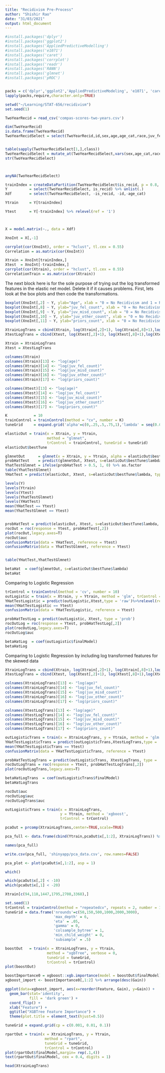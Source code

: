 ```yaml
---
title: "Recidivism Pre-Process"
author: "Shishir Rao"
date: "31/03/2021"
output: html_document
---
```

```r
#install.packages('dplyr')
#install.packages('ggplot2')
#install.packages('AppliedPredictiveModelling')
#install.packages('e1071')
#install.packages('caret')
#install.packages('corrplot')
#install.packages('readr')
#install.packages('RANN')
#install.packages('glmnet')
#install.packages('pROC')


packs = c('dplyr','ggplot2','AppliedPredictiveModeling', 'e1071', 'caret', 'corrplot','readr','RANN','glmnet','pROC')
lapply(packs,require,character.only=TRUE)

setwd("~/Learning/STAT-656/recidivism")
set.seed(1)

TwoYearRecid = read_csv('compas-scores-two-years.csv')
```

```r
dim(TwoYearRecid)
is.data.frame(TwoYearRecid)
TwoYearRecidSelect = select(TwoYearRecid,id,sex,age,age_cat,race,juv_fel_count,juv_misd_count,juv_other_count,priors_count, c_charge_degree,is_recid)


table(sapply(TwoYearRecidSelect[1,],class))
TwoYearRecidSelect = mutate_at(TwoYearRecidSelect,vars(sex,age_cat,race,c_charge_degree,is_recid), as.factor) %>% within( sex <- relevel(sex, ref = 2))%>% within( race <- relevel(race, ref = 5))
str(TwoYearRecidSelect)



anyNA(TwoYearRecidSelect)
```





```r
trainIndex = createDataPartition(TwoYearRecidSelect$is_recid, p = 0.8, list = FALSE)
Y          = select(TwoYearRecidSelect, is_recid) %>% unlist(.) 
Xdf        = select(TwoYearRecidSelect, -is_recid, -id,-age_cat) 

Ytrain     = Y[trainIndex] 

Ytest      = Y[-trainIndex] %>% relevel(ref = '1')



X = model.matrix(~., data = Xdf)

XnoInt = X[,-1] 

corrplot(cor(XnoInt), order = "hclust", tl.cex = 0.55)
Correlation = as.matrix(cor(XnoInt))

Xtrain = XnoInt[trainIndex,]
Xtest  = XnoInt[-trainIndex,]
corrplot(cor(Xtrain), order = "hclust", tl.cex = 0.55)
CorrelationTrain = as.matrix(cor(Xtrain))

```

The next block here is for the sole purpose of trying out the log transformed features in the elastic net model. Delete it if it causes problems. First, lets look at the box plots and then code the transformations.

```r
boxplot(XnoInt[,2] ~ Y, ylab="Age", xlab = "0 = No Recidivism and 1 = Recidivism")
boxplot(XnoInt[,8] ~ Y, ylab="juv_fel_count", xlab = "0 = No Recidivism and 1 = Recidivism")
boxplot(XnoInt[,9] ~ Y, ylab="juv_misd_count", xlab = "0 = No Recidivism and 1 = Recidivism")
boxplot(XnoInt[,10] ~ Y, ylab="juv_other_count", xlab = "0 = No Recidivism and 1 = Recidivism")
boxplot(XnoInt[,11] ~ Y, ylab="priors_count", xlab = "0 = No Recidivism and 1 = Recidivism")

```


```r
XtrainLogTrans = cbind(Xtrain, log(Xtrain[,2]+1), log(Xtrain[,8]+1),log(Xtrain[,9]+1),log(Xtrain[,10]+1),log(Xtrain[,11]+1))
XtestLogTrans = cbind(Xtest, log(Xtest[,2]+1), log(Xtest[,8]+1),log(Xtest[,9]+1),log(Xtest[,10]+1),log(Xtest[,11]+1))

Xtrain = XtrainLogTrans
Xtest = XtestLogTrans

colnames(Xtrain)
colnames(Xtrain)[13] <- "log(age)"
colnames(Xtrain)[14] <- "log(juv_fel_count)"
colnames(Xtrain)[15] <- "log(juv_misd_count)"
colnames(Xtrain)[16] <- "log(juv_other_count)"
colnames(Xtrain)[17] <- "log(priors_count)"

colnames(Xtest)[13] <- "log(age)"
colnames(Xtest)[14] <- "log(juv_fel_count)"
colnames(Xtest)[15] <- "log(juv_misd_count)"
colnames(Xtest)[16] <- "log(juv_other_count)"
colnames(Xtest)[17] <- "log(priors_count)"

```


```r
K            = 10
trainControl = trainControl(method = "cv", number = K)
tuneGrid     = expand.grid('alpha'=c(0,.25,.5,.75,1),'lambda' = seq(0.00001, .2, length.out = 30))

elasticOut = train(x = Xtrain, y = Ytrain,
                   method = "glmnet", 
                   trControl = trainControl, tuneGrid = tuneGrid)
elasticOut$bestTune
```

```r
glmnetOut      = glmnet(x = Xtrain, y = Ytrain, alpha = elasticOut$bestTune$alpha, family = 'binomial')
probHatTest    = predict(glmnetOut, Xtest, s=elasticOut$bestTune$lambda, type = 'response')
YhatTestGlmnet = ifelse(probHatTest > 0.5, 1, 0) %>% as.factor 
table(YhatTestGlmnet)
YHatTest = predict(elasticOut, Xtest, s=elasticOut$bestTune$lambda, type = 'raw')

levels(Y)
levels(Ytrain)
levels(Ytest)
levels(YhatTestGlmnet)
levels(YHatTest)
mean(YHatTest == Ytest)
mean(YhatTestGlmnet == Ytest)



```

```r
probHatTest = predict(elasticOut, Xtest, s=elasticOut$bestTune$lambda, type = 'prob')
rocOut = roc(response = Ytest, probHatTest[,2])
plot(rocOut,legacy.axes=T)
rocOut$auc
confusionMatrix(data = YHatTest, reference = Ytest)
confusionMatrix(data = YhatTestGlmnet, reference = Ytest)


table(YHatTest,YhatTestGlmnet)
```


```r
betaHat  = coef(glmnetOut, s=elasticOut$bestTune$lambda)
betaHat
```

Comparing to Logistic Regression
```r
trControl = trainControl(method = 'cv', number = 10)
outLogistic = train(x = Xtrain, y = Ytrain, method = 'glm', trControl = trControl)
YHatTestLogistic = predict(outLogistic,Xtest,type = 'raw')%>%relevel(ref = '1')
mean(YHatTestLogistic == Ytest)
confusionMatrix(data = YHatTestLogistic, reference = Ytest)

probHatTestLog = predict(outLogistic, Xtest, type = 'prob')
rocOutLog = roc(response = Ytest, probHatTestLog[,2])
plot(rocOutLog,legacy.axes=T)
rocOutLog$auc

betaHatLog  = coef(outLogistic$finalModel)
betaHatLog

```

Comparing to Logistic Regression by including log transformed features for the skewed data

```r
XtrainLogTrans = cbind(Xtrain, log(Xtrain[,2]+1), log(Xtrain[,8]+1),log(Xtrain[,9]+1),log(Xtrain[,10]+1),log(Xtrain[,11]+1))
XtestLogTrans = cbind(Xtest, log(Xtest[,2]+1), log(Xtest[,8]+1),log(Xtest[,9]+1),log(Xtest[,10]+1),log(Xtest[,11]+1))

colnames(XtrainLogTrans)[13] <- "log(age)"
colnames(XtrainLogTrans)[14] <- "log(juv_fel_count)"
colnames(XtrainLogTrans)[15] <- "log(juv_misd_count)"
colnames(XtrainLogTrans)[16] <- "log(juv_other_count)"
colnames(XtrainLogTrans)[17] <- "log(priors_count)"

colnames(XtestLogTrans)[13] <- "log(age)"
colnames(XtestLogTrans)[14] <- "log(juv_fel_count)"
colnames(XtestLogTrans)[15] <- "log(juv_misd_count)"
colnames(XtestLogTrans)[16] <- "log(juv_other_count)"
colnames(XtestLogTrans)[17] <- "log(priors_count)"

outLogisticTrans = train(x = XtrainLogTrans, y = Ytrain, method = 'glm', trControl = trControl)
YHatTestLogisticTrans = predict(outLogisticTrans,XtestLogTrans,type = 'raw')%>%relevel(ref = '1')
mean(YHatTestLogisticTrans == Ytest)
confusionMatrix(data = YHatTestLogisticTrans, reference = Ytest)

probHatTestLogTrans = predict(outLogisticTrans, XtestLogTrans, type = 'prob')
rocOutLogTrans = roc(response = Ytest, probHatTestLogTrans[,2])
plot(rocOutLogTrans,legacy.axes=T)

betaHatLogTrans  = coef(outLogisticTrans$finalModel)
betaHatLogTrans

rocOut$auc
rocOutLog$auc
rocOutLogTrans$auc
```

```r
outLogisticTrans = train(x = XtrainLogTrans, 
                         y = Ytrain, method = 'xgboost',
                         trControl = trControl)
```

```r
pcaOut = prcomp(XtrainLogTrans,center=TRUE,scale=TRUE)

pca_full <- data.frame(cbind(Ytrain,pcaOut$x[,1:2], XtrainLogTrans)) %>% select(-V21, -V22, -V23, -V23, -V24, -V25)

names(pca_full)

write.csv(pca_full, 'shinyapp/pca_data.csv', row.names=FALSE)

pca_plot <- plot(pcaOut$x[,1:2], asp = 1)
```

```r
which()

which(pcaOut$x[,2] < -10)
which(pcaOut$x[,1] < -20)

Xtrain[c(94,118,1447,1795,2708,3368),]

```

```r
set.seed(1)
trControl = trainControl(method = "repeatedcv", repeats = 2, number = 10)
tuneGrid = data.frame('nrounds'=c(50,150,500,1000,2000,3000),
                      'max_depth' = 6,
                      'eta' = .05,
                      'gamma' = 0,
                      'colsample_bytree' = 1,
                      'min_child_weight' = 0,
                      'subsample' = .5)

boostOut   = train(x = XtrainLogTrans, y = Ytrain,
                   method = "xgbTree", verbose = 0,
                   tuneGrid = tuneGrid,
                   trControl = trControl)
plot(boostOut)

boostImportance0 = xgboost::xgb.importance(model = boostOut$finalModel) 
xgboost_import <- boostImportance0[,1:2] %>% arrange(desc(Gain))

ggplot(data=xgboost_import, aes(x=reorder(Feature, Gain), y=Gain)) +
  geom_bar(stat='identity',
           fill = 'dark green') + 
  coord_flip() +
  xlab("Feature") +
  ggtitle("XGBTree Feature Importance") +
  theme(plot.title = element_text(hjust=0.5))
```

```r
tuneGrid = expand.grid(cp = c(0.001, 0.01, 0.1))

rpartOut = train(x = XtrainLogTrans, y = Ytrain,
                  method = "rpart",
                  tuneGrid = tuneGrid,
                  trControl = trControl)
plot(rpartOut$finalModel,margin= rep(.1,4))
text(rpartOut$finalModel, cex = 0.4, digits = 1)
```




```r
head(XtrainLogTrans)
```

